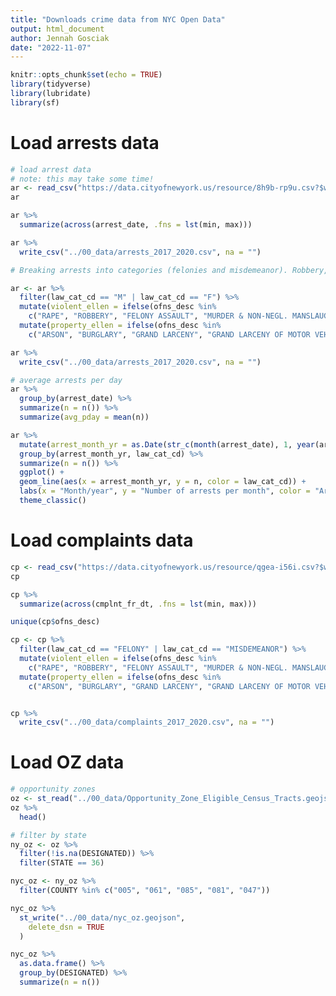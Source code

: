 ```yaml
---
title: "Downloads crime data from NYC Open Data"
output: html_document
author: Jennah Gosciak
date: "2022-11-07"
---
```


```r
knitr::opts_chunk$set(echo = TRUE)
library(tidyverse)
library(lubridate)
library(sf)
```

# Load arrests data

```r
# load arrest data
# note: this may take some time!
ar <- read_csv("https://data.cityofnewyork.us/resource/8h9b-rp9u.csv?$where=arrest_date>='2017-01-01'+AND+arrest_date<'2022-01-01'&$limit=10000000")
ar

ar %>%
  summarize(across(arrest_date, .fns = lst(min, max)))

ar %>%
  write_csv("../00_data/arrests_2017_2020.csv", na = "")
```

```r
# Breaking arrests into categories (felonies and misdemeanor). Robbery, assault, burglary, weapons, misdemeanor offenses (e.g., criminal mischief, fraud, gambling, loitering, petty theft, and larceny), other felonies (e.g., escape 3 and forgery), drugs (e.g., dangerous drugs), property (e.g., grand larceny, burglary, and burglary tools), and violent felonies (e.g., homicide, rape, robbery, arson, felony assault, and kidnapping). Then also https://www.criminaljustice.ny.gov/crimnet/ojsa/stats.htm

ar <- ar %>%
  filter(law_cat_cd == "M" | law_cat_cd == "F") %>%
  mutate(violent_ellen = ifelse(ofns_desc %in%
    c("RAPE", "ROBBERY", "FELONY ASSAULT", "MURDER & NON-NEGL. MANSLAUGHTER", "MURDER & NON-NEGL. MANSLAUGHTE", "HOMICIDE-NEGLIGENT-VEHICLE", "HOMICIDE-NEGLIGENT,UNCLASSIFIED"), 1, 0)) %>%
  mutate(property_ellen = ifelse(ofns_desc %in%
    c("ARSON", "BURGLARY", "GRAND LARCENY", "GRAND LARCENY OF MOTOR VEHICLE", "PETIT LARCENY", "THEFT-FRAUD"), 1, 0))

ar %>%
  write_csv("../00_data/arrests_2017_2020.csv", na = "")
```


```r
# average arrests per day
ar %>%
  group_by(arrest_date) %>%
  summarize(n = n()) %>%
  summarize(avg_pday = mean(n))

ar %>%
  mutate(arrest_month_yr = as.Date(str_c(month(arrest_date), 1, year(arrest_date), sep = "-"), "%m-%d-%Y")) %>%
  group_by(arrest_month_yr, law_cat_cd) %>%
  summarize(n = n()) %>%
  ggplot() +
  geom_line(aes(x = arrest_month_yr, y = n, color = law_cat_cd)) +
  labs(x = "Month/year", y = "Number of arrests per month", color = "Arrest type") +
  theme_classic()
```

# Load complaints data

```r
cp <- read_csv("https://data.cityofnewyork.us/resource/qgea-i56i.csv?$where=cmplnt_fr_dt>='2017-01-01'+AND+cmplnt_fr_dt<'2022-01-01'&$limit=10000000")
cp

cp %>%
  summarize(across(cmplnt_fr_dt, .fns = lst(min, max)))

unique(cp$ofns_desc)

cp <- cp %>%
  filter(law_cat_cd == "FELONY" | law_cat_cd == "MISDEMEANOR") %>%
  mutate(violent_ellen = ifelse(ofns_desc %in%
    c("RAPE", "ROBBERY", "FELONY ASSAULT", "MURDER & NON-NEGL. MANSLAUGHTER", "MURDER & NON-NEGL. MANSLAUGHTE", "HOMICIDE-NEGLIGENT-VEHICLE", "HOMICIDE-NEGLIGENT,UNCLASSIFIED"), 1, 0)) %>%
  mutate(property_ellen = ifelse(ofns_desc %in%
    c("ARSON", "BURGLARY", "GRAND LARCENY", "GRAND LARCENY OF MOTOR VEHICLE", "PETIT LARCENY", "THEFT-FRAUD"), 1, 0))


cp %>%
  write_csv("../00_data/complaints_2017_2020.csv", na = "")
```

# Load OZ data
```r
# opportunity zones
oz <- st_read("../00_data/Opportunity_Zone_Eligible_Census_Tracts.geojson")
oz %>%
  head()
```

```r
# filter by state
ny_oz <- oz %>%
  filter(!is.na(DESIGNATED)) %>%
  filter(STATE == 36)

nyc_oz <- ny_oz %>%
  filter(COUNTY %in% c("005", "061", "085", "081", "047"))

nyc_oz %>%
  st_write("../00_data/nyc_oz.geojson",
    delete_dsn = TRUE
  )

nyc_oz %>%
  as.data.frame() %>%
  group_by(DESIGNATED) %>%
  summarize(n = n())
```



